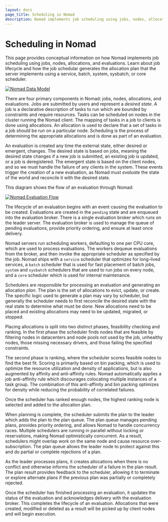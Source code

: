 ```yaml
---
layout: docs
page_title: Scheduling in Nomad
description: Nomad implements job scheduling using jobs, nodes, allocations, and evaluations. Learn about job lifecycle and how the job schedular generates the allocation plan that the server implements using a service, batch, system, sysbatch, or core scheduler.
---
```


# Scheduling in Nomad

This page provides conceptual information on how Nomad implements job scheduling using jobs, nodes, allocations, and evaluations. Learn about job lifecycle and how the job schedular generates the allocation plan that the server implements using a service, batch, system, sysbatch, or core scheduler.

[![Nomad Data Model][img-data-model]][img-data-model]

There are four primary components in Nomad: jobs, nodes, allocations, and
evaluations. Jobs are submitted by users and represent a _desired state_. A job
is a declarative description of tasks to run which are bounded by constraints
and require resources. Tasks can be scheduled on nodes in the cluster running
the Nomad client. The mapping of tasks in a job to clients is done using
allocations. An allocation is used to declare that a set of tasks in a job
should be run on a particular node. Scheduling is the process of determining
the appropriate allocations and is done as part of an evaluation.

An evaluation is created any time the external state, either desired or
emergent, changes. The desired state is based on jobs, meaning the desired
state changes if a new job is submitted, an existing job is updated, or a job
is deregistered. The emergent state is based on the client nodes, and so we
must handle the failure of any clients in the system. These events trigger the
creation of a new evaluation, as Nomad must _evaluate_ the state of the world
and reconcile it with the desired state.

This diagram shows the flow of an evaluation through Nomad:

[![Nomad Evaluation Flow][img-eval-flow]][img-eval-flow]

The lifecycle of an evaluation begins with an event causing the evaluation to
be created. Evaluations are created in the `pending` state and are enqueued
into the evaluation broker. There is a single evaluation broker which runs on
the leader server. The evaluation broker is used to manage the queue of pending
evaluations, provide priority ordering, and ensure at least once delivery.

Nomad servers run scheduling workers, defaulting to one per CPU core, which are
used to process evaluations. The workers dequeue evaluations from the broker,
and then invoke the appropriate scheduler as specified by the job. Nomad ships
with a `service` scheduler that optimizes for long-lived services, a `batch`
scheduler that is used for fast placement of batch jobs, `system` and
`sysbatch` schedulers that are used to run jobs on every node, and a `core`
scheduler which is used for internal maintenance.

Schedulers are responsible for processing an evaluation and generating an
allocation _plan_. The plan is the set of allocations to evict, update, or
create. The specific logic used to generate a plan may vary by scheduler, but
generally the scheduler needs to first reconcile the desired state with the
real state to determine what must be done. New allocations need to be placed
and existing allocations may need to be updated, migrated, or stopped.

Placing allocations is split into two distinct phases, feasibility checking and
ranking. In the first phase the scheduler finds nodes that are feasible by
filtering nodes in datacenters and node pools not used by the job, unhealthy
nodes, those missing necessary drivers, and those failing the specified
constraints.

The second phase is ranking, where the scheduler scores feasible nodes to find
the best fit. Scoring is primarily based on bin packing, which is used to
optimize the resource utilization and density of applications, but is also
augmented by affinity and anti-affinity rules. Nomad automatically applies a job
anti-affinity rule which discourages colocating multiple instances of a task
group. The combination of this anti-affinity and bin packing optimizes for
density while reducing the probability of correlated failures.

Once the scheduler has ranked enough nodes, the highest ranking node is
selected and added to the allocation plan.

When planning is complete, the scheduler submits the plan to the leader which
adds the plan to the plan queue. The plan queue manages pending plans, provides
priority ordering, and allows Nomad to handle concurrency races. Multiple
schedulers are running in parallel without locking or reservations, making
Nomad optimistically concurrent. As a result, schedulers might overlap work on
the same node and cause resource over-subscription. The plan queue allows the
leader node to protect against this and do partial or complete rejections of a
plan.

As the leader processes plans, it creates allocations when there is no conflict
and otherwise informs the scheduler of a failure in the plan result. The plan
result provides feedback to the scheduler, allowing it to terminate or explore
alternate plans if the previous plan was partially or completely rejected.

Once the scheduler has finished processing an evaluation, it updates the status
of the evaluation and acknowledges delivery with the evaluation broker. This
completes the lifecycle of an evaluation. Allocations that were created,
modified or deleted as a result will be picked up by client nodes and will
begin execution.

[omega]: https://research.google.com/pubs/pub41684.html
[borg]: https://research.google.com/pubs/pub43438.html
[img-data-model]: /img/nomad-data-model.png
[img-eval-flow]: /img/nomad-evaluation-flow.png
